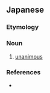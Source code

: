 ==Japanese==
{{ja-kanjitab|ぜん|かい|いつ|ち|k3=いっ|yomi=o}}

===Etymology===
{{compound|全会|一致|lang=ja}}

===Noun===
{{ja-noun|ぜんかい.いっち|kyu=全會一致}}

# [[unanimous]]
#: {{ja-usex|国連安保理決議１７１８号は、'''全会一致'''で採択された。|こくれん あんぽり けつぎ せんななひゃくはち ごう は、 '''ぜんかい.いっち''' で さいたく された。|The United Nations Security Council Resolution 1718 was adopted unanimously.}}

===References===
* {{R:Shogakukan}}
